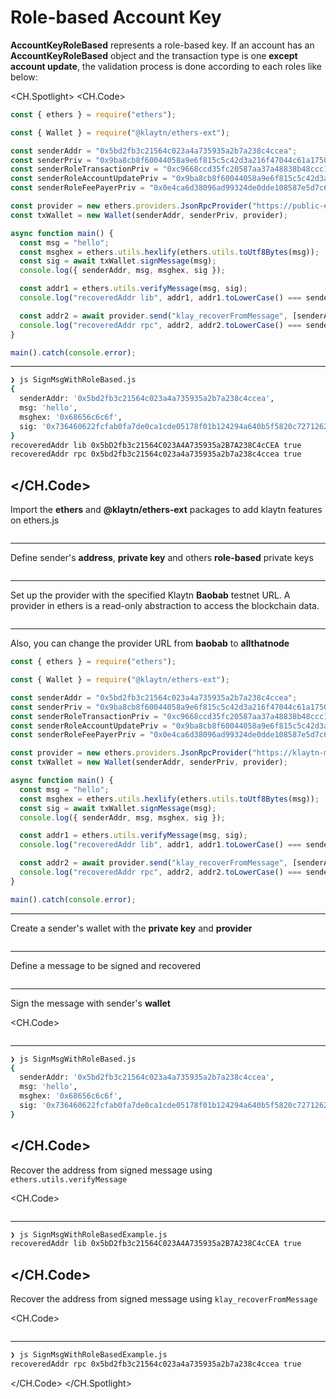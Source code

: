 # Role-based Account Key

**AccountKeyRoleBased** represents a role-based key. If an account has an **AccountKeyRoleBased** object and the transaction type is one **except account update**, the validation process is done according to each roles like below:

<CH.Spotlight>
<CH.Code>

```js SignMsgWithRoleBased.js
const { ethers } = require("ethers");

const { Wallet } = require("@klaytn/ethers-ext");

const senderAddr = "0x5bd2fb3c21564c023a4a735935a2b7a238c4ccea";
const senderPriv = "0x9ba8cb8f60044058a9e6f815c5c42d3a216f47044c61a1750b6d29ddc7f34bda";
const senderRoleTransactionPriv = "0xc9668ccd35fc20587aa37a48838b48ccc13cf14dd74c8999dd6a480212d5f7ac";
const senderRoleAccountUpdatePriv = "0x9ba8cb8f60044058a9e6f815c5c42d3a216f47044c61a1750b6d29ddc7f34bda";
const senderRoleFeePayerPriv = "0x0e4ca6d38096ad99324de0dde108587e5d7c600165ae4cd6c2462c597458c2b8";

const provider = new ethers.providers.JsonRpcProvider("https://public-en-baobab.klaytn.net");
const txWallet = new Wallet(senderAddr, senderPriv, provider);

async function main() {
  const msg = "hello";
  const msghex = ethers.utils.hexlify(ethers.utils.toUtf8Bytes(msg));
  const sig = await txWallet.signMessage(msg);
  console.log({ senderAddr, msg, msghex, sig });

  const addr1 = ethers.utils.verifyMessage(msg, sig);
  console.log("recoveredAddr lib", addr1, addr1.toLowerCase() === senderAddr.toLowerCase());

  const addr2 = await provider.send("klay_recoverFromMessage", [senderAddr, msghex, sig, "latest"]);
  console.log("recoveredAddr rpc", addr2, addr2.toLowerCase() === senderAddr.toLowerCase());
}

main().catch(console.error);
```

---

```zsh output
❯ js SignMsgWithRoleBased.js
{
  senderAddr: '0x5bd2fb3c21564c023a4a735935a2b7a238c4ccea',
  msg: 'hello',
  msghex: '0x68656c6c6f',
  sig: '0x736460622fcfab0fa7de0ca1cde05178f01b124294a640b5f5820c7271262c6c271f1ad15f0d7b974d68eaac60d5daa1e7dd65301bbfb814beecbca1238b64121c'
}
recoveredAddr lib 0x5bD2fb3c21564C023A4A735935a2B7A238C4cCEA true
recoveredAddr rpc 0x5bd2fb3c21564c023a4a735935a2b7a238c4ccea true
```

## </CH.Code>

Import the **ethers** and **@klaytn/ethers-ext** packages to add klaytn features on ethers.js

```js SignMsgWithRoleBased.js focus=1:3

```

---

Define sender's **address**, **private key** and others **role-based** private keys

```js SignMsgWithRoleBased.js focus=5:9

```

---

Set up the provider with the specified Klaytn **Baobab** testnet URL. A provider in ethers is a read-only abstraction to access the blockchain data.

```js SignMsgWithRoleBased.js focus=11

```

---

Also, you can change the provider URL from **baobab** to **allthatnode**

```js SignMsgWithRoleBased.js focus=11
const { ethers } = require("ethers");

const { Wallet } = require("@klaytn/ethers-ext");

const senderAddr = "0x5bd2fb3c21564c023a4a735935a2b7a238c4ccea";
const senderPriv = "0x9ba8cb8f60044058a9e6f815c5c42d3a216f47044c61a1750b6d29ddc7f34bda";
const senderRoleTransactionPriv = "0xc9668ccd35fc20587aa37a48838b48ccc13cf14dd74c8999dd6a480212d5f7ac";
const senderRoleAccountUpdatePriv = "0x9ba8cb8f60044058a9e6f815c5c42d3a216f47044c61a1750b6d29ddc7f34bda";
const senderRoleFeePayerPriv = "0x0e4ca6d38096ad99324de0dde108587e5d7c600165ae4cd6c2462c597458c2b8";

const provider = new ethers.providers.JsonRpcProvider("https://klaytn-mainnet.g.allthatnode.com/full/evm");
const txWallet = new Wallet(senderAddr, senderPriv, provider);

async function main() {
  const msg = "hello";
  const msghex = ethers.utils.hexlify(ethers.utils.toUtf8Bytes(msg));
  const sig = await txWallet.signMessage(msg);
  console.log({ senderAddr, msg, msghex, sig });

  const addr1 = ethers.utils.verifyMessage(msg, sig);
  console.log("recoveredAddr lib", addr1, addr1.toLowerCase() === senderAddr.toLowerCase());

  const addr2 = await provider.send("klay_recoverFromMessage", [senderAddr, msghex, sig, "latest"]);
  console.log("recoveredAddr rpc", addr2, addr2.toLowerCase() === senderAddr.toLowerCase());
}

main().catch(console.error);
```

---

Create a sender's wallet with the **private key** and **provider**

```js SignMsgWithRoleBased.js focus=12

```

---

Define a message to be signed and recovered

```js SignMsgWithRoleBased.js focus=15

```

---

Sign the message with sender's **wallet**

<CH.Code>
```js SignMsgWithRoleBased.js focus=16:18

````
---

```zsh output
❯ js SignMsgWithRoleBased.js
{
  senderAddr: '0x5bd2fb3c21564c023a4a735935a2b7a238c4ccea',
  msg: 'hello',
  msghex: '0x68656c6c6f',
  sig: '0x736460622fcfab0fa7de0ca1cde05178f01b124294a640b5f5820c7271262c6c271f1ad15f0d7b974d68eaac60d5daa1e7dd65301bbfb814beecbca1238b64121c'
}
````

## </CH.Code>

Recover the address from signed message using `ethers.utils.verifyMessage`

<CH.Code>
```js SignMsgWithRoleBased.js focus=20:21

````
---
```zsh output
❯ js SignMsgWithRoleBasedExample.js
recoveredAddr lib 0x5bD2fb3c21564C023A4A735935a2B7A238C4cCEA true
````

## </CH.Code>

Recover the address from signed message using `klay_recoverFromMessage`

<CH.Code>
```js SignMsgWithRoleBased.js focus=23:24

````
---
```zsh output
❯ js SignMsgWithRoleBasedExample.js
recoveredAddr rpc 0x5bd2fb3c21564c023a4a735935a2b7a238c4ccea true
````

</CH.Code>
</CH.Spotlight>
